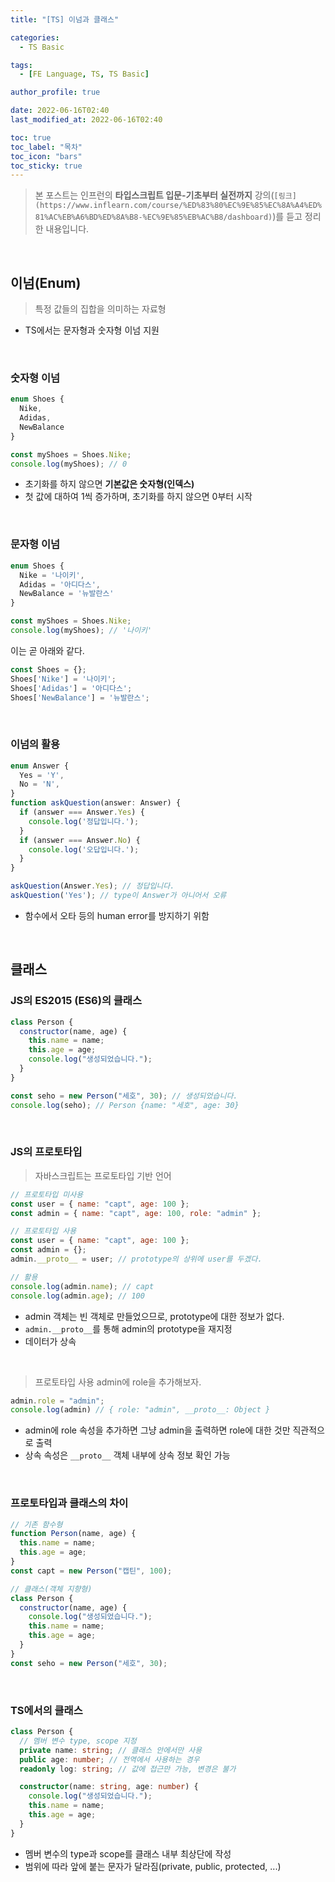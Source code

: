 ```yaml
---
title: "[TS] 이넘과 클래스"

categories:
  - TS Basic

tags:
  - [FE Language, TS, TS Basic]

author_profile: true

date: 2022-06-16T02:40
last_modified_at: 2022-06-16T02:40

toc: true
toc_label: "목차"
toc_icon: "bars"
toc_sticky: true
---
```


> 본 포스트는 인프런의 **타입스크립트 입문-기초부터 실전까지** 강의(`[링크](https://www.inflearn.com/course/%ED%83%80%EC%9E%85%EC%8A%A4%ED%81%AC%EB%A6%BD%ED%8A%B8-%EC%9E%85%EB%AC%B8/dashboard)`)를 듣고 정리한 내용입니다.

<br />

## 이넘(Enum)

> 특정 값들의 집합을 의미하는 자료형

- TS에서는 문자형과 숫자형 이넘 지원

<br />

### 숫자형 이넘

```ts
enum Shoes {
  Nike,
  Adidas,
  NewBalance
}

const myShoes = Shoes.Nike;
console.log(myShoes); // 0
```

- 초기화를 하지 않으면 **기본값은 숫자형(인덱스)**
- 첫 값에 대하여 1씩 증가하며, 초기화를 하지 않으면 0부터 시작

<br />

### 문자형 이넘

```ts
enum Shoes {
  Nike = '나이키',
  Adidas = '아디다스',
  NewBalance = '뉴발란스'
}

const myShoes = Shoes.Nike;
console.log(myShoes); // '나이키'
```

이는 곧 아래와 같다.

```js
const Shoes = {};
Shoes['Nike'] = '나이키';
Shoes['Adidas'] = '아디다스';
Shoes['NewBalance'] = '뉴발란스';
```

<br />

### 이넘의 활용

```ts
enum Answer {
  Yes = 'Y',
  No = 'N',
}
function askQuestion(answer: Answer) {
  if (answer === Answer.Yes) {
    console.log('정답입니다.');
  }
  if (answer === Answer.No) {
    console.log('오답입니다.');
  }
}

askQuestion(Answer.Yes); // 정답입니다.
askQuestion('Yes'); // type이 Answer가 아니어서 오류
```

- 함수에서 오타 등의 human error를 방지하기 위함

<br />

## 클래스

### JS의 ES2015 (ES6)의 클래스

```js
class Person {
  constructor(name, age) {
    this.name = name;
    this.age = age;
    console.log("생성되었습니다.");
  }
}

const seho = new Person("세호", 30); // 생성되었습니다.
console.log(seho); // Person {name: "세호", age: 30}
```

<br />

### JS의 프로토타입

> 자바스크립트는 프로토타입 기반 언어

```js
// 프로토타입 미사용
const user = { name: "capt", age: 100 };
const admin = { name: "capt", age: 100, role: "admin" };

// 프로토타입 사용
const user = { name: "capt", age: 100 };
const admin = {};
admin.__proto__ = user; // prototype의 상위에 user를 두겠다.

// 활용
console.log(admin.name); // capt
console.log(admin.age); // 100
```

- admin 객체는 빈 객체로 만들었으므로, prototype에 대한 정보가 없다.
- `admin.__proto__`를 통해 admin의 prototype을 재지정
- 데이터가 상속

<br />

> 프로토타입 사용 admin에 role을 추가해보자.

```js
admin.role = "admin";
console.log(admin) // { role: "admin", __proto__: Object }
```

- admin에 role 속성을 추가하면 그냥 admin을 출력하면 role에 대한 것만 직관적으로 출력
- 상속 속성은 `__proto__` 객체 내부에 상속 정보 확인 가능

<br />

### 프로토타입과 클래스의 차이

```js
// 기존 함수형
function Person(name, age) {
  this.name = name;
  this.age = age;
}
const capt = new Person("캡틴", 100);

// 클래스(객체 지향형)
class Person {
  constructor(name, age) {
    console.log("생성되었습니다.");
    this.name = name;
    this.age = age;
  }
}
const seho = new Person("세호", 30);
```

<br />

### TS에서의 클래스

```ts
class Person {
  // 멤버 변수 type, scope 지정
  private name: string; // 클래스 안에서만 사용
  public age: number; // 전역에서 사용하는 경우
  readonly log: string; // 값에 접근만 가능, 변경은 불가

  constructor(name: string, age: number) {
    console.log("생성되었습니다.");
    this.name = name;
    this.age = age;
  }
}
```

- 멤버 변수의 type과 scope를 클래스 내부 최상단에 작성
- 범위에 따라 앞에 붙는 문자가 달라짐(private, public, protected, ...)